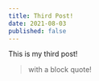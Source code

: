 ---
title: Third Post!
date: 2021-08-03
published: false
---

This is my third post!

> with a block quote!
